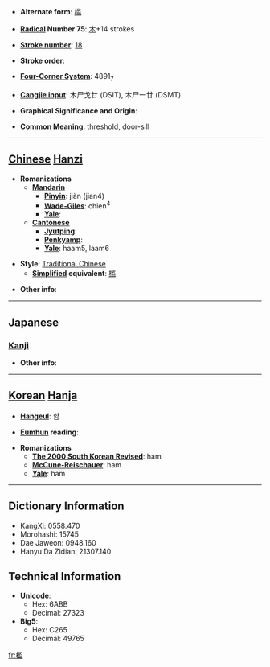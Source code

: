 * '''Alternate form''': [[槛]]

* '''[[Wiktionary:Chinese radical index| Radical]] Number 75''': [[Wiktionary:Chinese radical index 木|木]]+14 strokes

* '''[[Wiktionary:Chinese total strokes index|Stroke number]]''': [[Wiktionary:Chinese total strokes index 18|18]]

* '''Stroke order''': 

* '''[[Wiktionary:Chinese four corner index|Four-Corner System]]''': 4891<sub>7</sub>

* '''[[Wiktionary:Chinese Cangjie index|Cangjie input]]''': 木尸戈廿 (DSIT), 木尸一廿 (DSMT)

* '''Graphical Significance and Origin''': 

* '''Common Meaning''': threshold, door-sill

----

== [[Chinese]] [[Hanzi]] ==

* '''Romanizations'''
** '''[[Mandarin]]'''
*** '''[[Pinyin]]''': jiàn (jian4)
*** '''[[Wade-Giles]]''': chien<sup>4</sup>
*** '''[[Yale]]''': 
** '''[[Cantonese]]'''
*** '''[[Jyutping]]''':
*** '''[[Penkyamp]]''': 
*** '''[[Yale]]''': haam5, laam6

* '''Style''': [[Traditional Chinese]] 
** '''[[Simplified Chinese|Simplified]] equivalent''': [[槛]]

* '''Other info''': 

----

==Japanese==
===[[Kanji]]===
{{kanji|on readings=[[かん]] (kan)
|kun readings=[[おり]] (ori), [[てすり]] (tesuri), [[いたがこい]] (ita-gakoi), [[おばしま]] (obashima)
}}

* '''Other info''':  

----

== [[Korean]] [[Hanja]] ==

* '''[[Hangeul]]''': 함

* '''[[Eumhun]] reading''': 

* '''Romanizations'''
** '''[[The 2000 South Korean Revised Romanization|The 2000 South Korean Revised]]''': ham
** '''[[McCune-Reischauer]]''': ham
** '''[[Yale]]''': ham

----

== Dictionary Information ==

* KangXi: 0558.470
* Morohashi: 15745
* Dae Jaweon: 0948.160
* Hanyu Da Zidian: 21307.140

== Technical Information ==

* '''Unicode''':
** Hex: 6ABB
** Decimal: 27323
* '''Big5''':
** Hex: C265
** Decimal: 49765

[[fr:檻]]